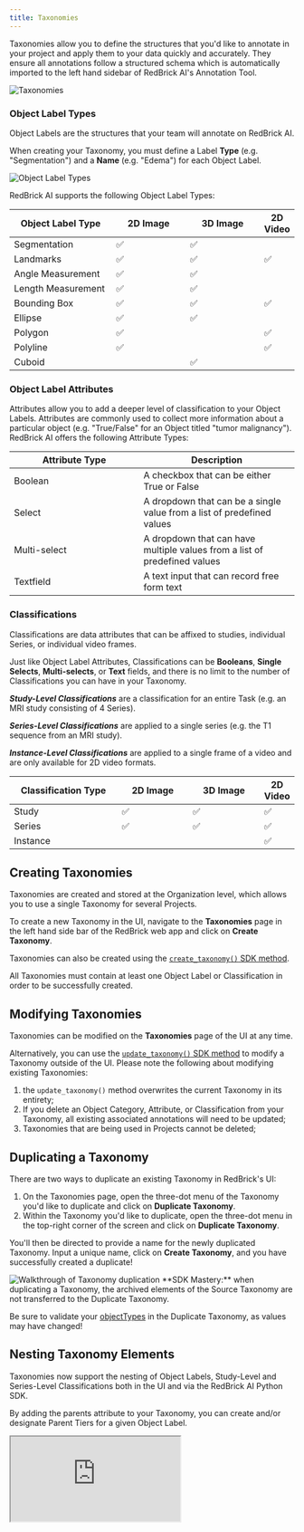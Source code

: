 ```yaml
---
title: Taxonomies
---
```


Taxonomies allow you to define the structures that you'd like to annotate in your project and apply them to your data quickly and accurately. They ensure all annotations follow a structured schema which is automatically imported to the left hand sidebar of RedBrick AI's Annotation Tool.

<Frame>
  <img src="/assets/images/dashboard/taxonomies.png" alt="Taxonomies" />
</Frame>

### Object Label Types

Object Labels are the structures that your team will annotate on RedBrick AI.&#x20;

When creating your Taxonomy, you must define a Label **Type** (e.g. "Segmentation") and a **Name** (e.g. "Edema") for each Object Label.

<Frame>
  <img
    src="/assets/images/dashboard/object-label-types.png"
    alt="Object Label Types"
  />
</Frame>

RedBrick AI supports the following Object Label Types:&#x20;

<table>
  <thead>
    <tr>
      <th width="213">Object Label Type</th>
      <th width="168">2D Image</th>
      <th width="169">3D Image</th>
      <th>2D Video</th>
    </tr>
  </thead>
  <tbody>
    <tr>
      <td>Segmentation</td>
      <td>✅</td>
      <td>✅</td>
      <td></td>
    </tr>
    <tr>
      <td>Landmarks</td>
      <td>✅</td>
      <td>✅</td>
      <td>✅</td>
    </tr>
    <tr>
      <td>Angle Measurement</td>
      <td>✅</td>
      <td>✅</td>
      <td></td>
    </tr>
    <tr>
      <td>Length Measurement</td>
      <td>✅</td>
      <td>✅</td>
      <td></td>
    </tr>
    <tr>
      <td>Bounding Box</td>
      <td>✅</td>
      <td>✅</td>
      <td>✅</td>
    </tr>
    <tr>
      <td>Ellipse</td>
      <td>✅</td>
      <td>✅</td>
      <td></td>
    </tr>
    <tr>
      <td>Polygon</td>
      <td>✅</td>
      <td></td>
      <td>✅</td>
    </tr>
    <tr>
      <td>Polyline</td>
      <td>✅</td>
      <td></td>
      <td>✅</td>
    </tr>
    <tr>
      <td>Cuboid</td>
      <td></td>
      <td>✅</td>
      <td></td>
    </tr>
  </tbody>
</table>

### Object Label Attributes

Attributes allow you to add a deeper level of classification to your Object Labels. Attributes are commonly used to collect more information about a particular object (e.g. "True/False" for an Object titled "tumor malignancy"). RedBrick AI offers the following Attribute Types:&#x20;

<table>
  <thead>
    <tr>
      <th width="213">Attribute Type</th>
      <th>Description</th>
    </tr>
  </thead>
  <tbody>
    <tr>
      <td>Boolean</td>
      <td>A checkbox that can be either True or False</td>
    </tr>
    <tr>
      <td>Select</td>
      <td>
        A dropdown that can be a single value from a list of predefined values
      </td>
    </tr>
    <tr>
      <td>Multi-select</td>
      <td>
        A dropdown that can have multiple values from a list of predefined
        values
      </td>
    </tr>
    <tr>
      <td>Textfield</td>
      <td>A text input that can record free form text</td>
    </tr>
  </tbody>
</table>

### Classifications

Classifications are data attributes that can be affixed to studies, individual Series, or individual video frames.

Just like Object Label Attributes, Classifications can be **Booleans**, **Single Selects**, **Multi-selects**, or **Text** fields, and there is no limit to the number of Classifications you can have in your Taxonomy.

_**Study-Level Classifications**_ are a classification for an entire Task (e.g. an MRI study consisting of 4 Series).

_**Series-Level Classifications**_ are applied to a single series (e.g. the T1 sequence from an MRI study).&#x20;

_**Instance-Level Classifications**_ are applied to a single frame of a video and are only available for 2D video formats.

<table>
  <thead>
    <tr>
      <th width="238">Classification Type</th>
      <th width="168">2D Image</th>
      <th width="169">3D Image</th>
      <th>2D Video</th>
    </tr>
  </thead>
  <tbody>
    <tr>
      <td>Study</td>
      <td>✅</td>
      <td>✅</td>
      <td>✅</td>
    </tr>
    <tr>
      <td>Series</td>
      <td>✅</td>
      <td>✅</td>
      <td>✅</td>
    </tr>
    <tr>
      <td>Instance</td>
      <td></td>
      <td></td>
      <td>✅</td>
    </tr>
  </tbody>
</table>

## Creating Taxonomies

Taxonomies are created and stored at the Organization level, which allows you to use a single Taxonomy for several Project&#x73;_._ &#x20;

To create a new Taxonomy in the UI, navigate to the **Taxonomies** page in the left hand side bar of the RedBrick web app and click on **Create Taxonomy**.&#x20;

Taxonomies can also be created using the [`create_taxonomy()` SDK method](https://redbrick-sdk.readthedocs.io/en/stable/sdk.html#redbrick.organization.RBOrganization.create_taxonomy).

<Check>
  All Taxonomies must contain at least one Object Label or Classification in
  order to be successfully created.
</Check>

## Modifying Taxonomies

Taxonomies can be modified on the **Taxonomies** page of the UI at any time.

Alternatively, you can use the [`update_taxonomy()` SDK method](https://redbrick-sdk.readthedocs.io/en/stable/sdk.html#redbrick.organization.RBOrganization.update_taxonomy) to modify a Taxonomy outside of the UI. Please note the following about modifying existing Taxonomies:

1. the `update_taxonomy()` method overwrites the current Taxonomy in its entirety;
2. If you delete an Object Category, Attribute, or Classification from your Taxonomy, all existing associated annotations will need to be updated;
3. Taxonomies that are being used in Projects cannot be deleted;

## Duplicating a Taxonomy

There are two ways to duplicate an existing Taxonomy in RedBrick's UI:

1. On the Taxonomies page, open the three-dot menu of the Taxonomy you'd like to duplicate and click on **Duplicate Taxonomy**.
2. Within the Taxonomy you'd like to duplicate, open the three-dot menu in the top-right corner of the screen and click on **Duplicate Taxonomy**.

You'll then be directed to provide a name for the newly duplicated Taxonomy. Input a unique name, click on **Create Taxonomy**, and you have successfully created a duplicate!

<Frame caption="Walkthrough of Taxonomy duplication">
  <img src="/assets/images/dashboard/copying-taxonomies.gif" alt="Walkthrough of Taxonomy duplication" />
</Frame>

<Note>
**SDK Mastery:** when duplicating a Taxonomy, the archived elements of the Source Taxonomy are not transferred to the Duplicate Taxonomy.&#x20;

Be sure to validate your [objectTypes](https://sdk.redbrickai.com/formats/taxonomy.html#redbrick.types.taxonomy.ObjectType) in the Duplicate Taxonomy, as values may have changed!

</Note>

## Nesting Taxonomy Elements

Taxonomies now support the nesting of Object Labels, Study-Level and Series-Level Classifications both in the UI and via the RedBrick AI Python SDK.&#x20;

By adding the parents attribute to your Taxonomy, you can create and/or designate Parent Tiers for a given Object Label.

<Frame caption="Nested Object Labels in the Annotation Tool">
  <iframe
    className="w-full aspect-video"
    src="https://www.loom.com/embed/7c292d311c02490392e83b77319a4040"
  />
</Frame>

### Nesting Object Labels in the UI

In the Taxonomies page, simply click on **Add Folder** and give your folder a name.

You can then easily drag and drop your Objects Labels or Classifications into your folder.

<Frame>
  <img src="/assets/images/dashboard/folder-object.png" alt="Nesting Object Labels" />
</Frame>

### Nesting Object Labels via SDK

You can create Parent Tiers by adding the `parents:[]` attribute to any Object Label, Study-Level, Series-Level, or Instance-Level Classification within your Taxonomy. Parent Tiers are created and assigned from **left to right and in descending order**, which means the first string in `parents:[]` will always be a Tier 1 Parent, the second string will be a Tier 2 Parent, and so on.

For full documentation, please see our [Taxonomy Object reference](/python-sdk/formats/full-format-reference#taxonomy-object).

For an example of a two-tiered Object Label structure, please see the example code below:

```python
org.create_taxonomy_new(
    "Clinical Study 1",

    object_types=
    [
        {
            "category": "Herniated Disc",
            "labelType": "SEGMENTATION",
            "attributes": [],
            "color": "#7FFFD4",
            "classId": 0,
            # Creates the Tier 1 Parent 'Spine Pathologies' and Tier 2 Parent 'Disc Pathologies'
            "parents": ['Spine Pathologies', 'Disc Pathologies'],
        },
        {
            "category": "Bulging Disc",
            "labelType": "SEGMENTATION",
            "attributes": [],
            "color": "#DEB887",
            "classId": 1,
            "parents": ['Spine Pathologies', 'Disc Pathologies'],
        },
        {
            "category": "Degenerated Disc",
            "labelType": "SEGMENTATION",
            "attributes": [],
            "color": "#00FFFF",
            "classId": 2,
            "parents": ['Spine Pathologies', 'Disc Pathologies'],
        },
        {
            "category": "Vertebral Fracture",
            "labelType": "SEGMENTATION",
            "attributes": [],
            "color": "#FF7F50",
            "classId": 3,
            "parents": ['Spine Pathologies'],
        },
    ],
)
```

The above Taxonomy will be nested in the Annotation Tool as well. Tiers can also be collapsed or expanded as necessary, allowing you to easily navigate through Label Tiers and save screen space.

## HTML Tooltips

RedBrick AI allows users to attach custom HTML tooltips to any Object Label, Study-Level Classification, Series-Level, or Instance-Level Classification. For larger, more complex Taxonomies, these tooltips can be a great form of input for annotators or serve as a record for any internal standards that may be associated with the annotation itself.

### Creating HTML Tooltips in the UI

First, open a Taxonomy and click on any Object Label or Classification. The Hint field will then appear, allowing you to copy/paste your HTML into RedBrick or write your own using our intelligent autocomplete feature.

<Frame caption="Creating an HTML tooltip in the UI">
  <img src="/assets/images/dashboard/html-tooltip.png" alt="Creating an HTML tooltip in the UI" />
</Frame>

### Creating HTML Tooltips via SDK

If you're prefer to create HTML Tooltips with the SDK, you can use the `hint: string` attribute to insert a string of HTML that will display in a tooltip next to an annotation upon hover. Please see the following code for an example of an Object Label with an HTML tooltip.

```python
object_types=
    [
        {
           "category": "Herniated Disc",
           "labelType": "SEGMENTATION",
           "attributes": [],
           "color": "#7FFFD4",
           "classId": 0,
           "parents": ['Spine Pathologies', 'Disc Pathologies'],
           "hint": '<h2>Annotate each instance separately!</h2><a href=https://en.wikipedia.org/wiki/Spinal_disc_herniation>Reference</a><p>Send qs to Jason</p>'
         },
]
```

<Note>
All HTML elements can be included within the `hint: string` attribute, but images must be inserted using `<img src>` and a relevant link.
</Note>

The above code displays as follows in the Annotation Tool:

<Frame caption="The HTML Tooltip that appears while hovering your cursor over the '?' icon">
  <img src="/assets/images/dashboard/tooltip-sdk.png" alt="The HTML Tooltip that appears while hovering your cursor over the '?' icon" />
</Frame>

<Warning>
  For security reasons, we do not allow scripts to be executed within HTML
  Tooltips.
</Warning>

